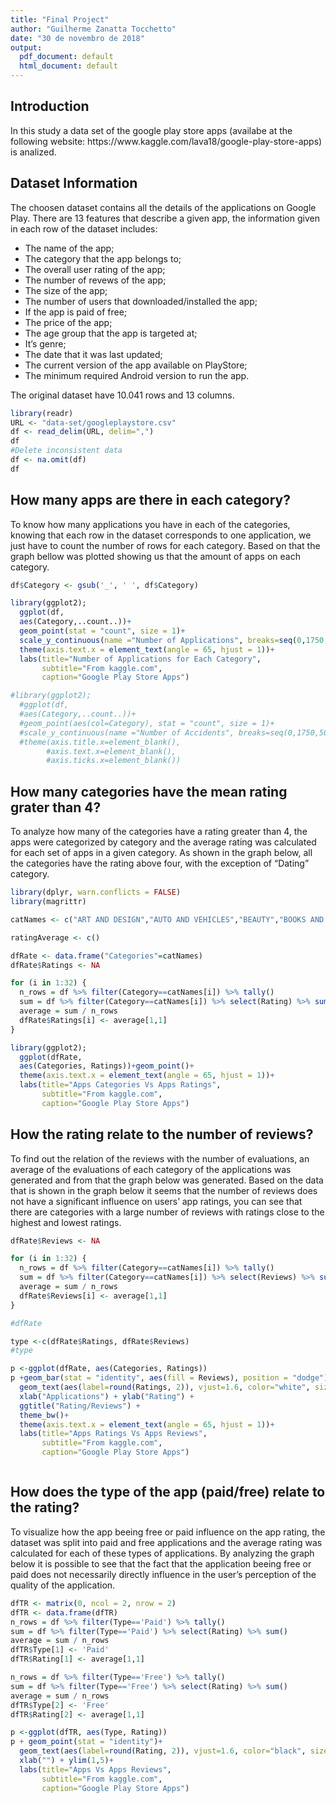 ```yaml
---
title: "Final Project"
author: "Guilherme Zanatta Tocchetto"
date: "30 de novembro de 2018"
output:
  pdf_document: default
  html_document: default
---
```


## Introduction

In this study a data set of the google play store apps (availabe at the following website: https://www.kaggle.com/lava18/google-play-store-apps) is analized.

## Dataset Information

The choosen dataset contains all the details of the applications on Google Play. There are 13 features that describe a given app, the information given in each row of the dataset includes:

 - The name of the app;
 - The category that the app belongs to;
 - The overall user rating of the app;
 - The number of revews of the app;
 - The size of the app;
 - The number of users that downloaded/installed the app;
 - If the app is paid of free;
 - The price of the app;
 - The age group that the app is targeted at;
 - It's genre;
 - The date that it was last updated;
 - The current version of the app available on PlayStore;
 - The minimum required Android version to run the app.

The original dataset have 10.041 rows and 13 columns.

```r
library(readr)
URL <- "data-set/googleplaystore.csv"
df <- read_delim(URL, delim=",")
df
#Delete inconsistent data
df <- na.omit(df)
df
```

\pagebreak

## How many apps are there in each category?

To know how many applications you have in each of the categories, knowing that each row in the dataset corresponds to one application, we just have to count the number of rows for each category.
Based on that the graph bellow was plotted showing us that the amount of apps on each category.

```r

df$Category <- gsub('_', ' ', df$Category)

library(ggplot2);
  ggplot(df,
  aes(Category,..count..))+
  geom_point(stat = "count", size = 1)+
  scale_y_continuous(name ="Number of Applications", breaks=seq(0,1750,100))+
  theme(axis.text.x = element_text(angle = 65, hjust = 1))+
  labs(title="Number of Applications for Each Category", 
       subtitle="From kaggle.com", 
       caption="Google Play Store Apps")

#library(ggplot2);
  #ggplot(df,
  #aes(Category,..count..))+
  #geom_point(aes(col=Category), stat = "count", size = 1)+
  #scale_y_continuous(name ="Number of Accidents", breaks=seq(0,1750,50))+
  #theme(axis.title.x=element_blank(),
        #axis.text.x=element_blank(),
        #axis.ticks.x=element_blank())
```

\pagebreak

## How many categories have the mean rating grater than 4?

To analyze how many of the categories have a rating greater than 4, the apps were categorized by category and the average rating was calculated for each set of apps in a given category.
As shown in the graph below, all the categories have the rating above four, with the exception of "Dating" category.

```r
library(dplyr, warn.conflicts = FALSE)
library(magrittr)

catNames <- c("ART AND DESIGN","AUTO AND VEHICLES","BEAUTY","BOOKS AND REFERENCE","BUSINESS","COMICS","COMMUNICATION","DATING","EDUCATION","ENTERTAINMENT","EVENTS", "FAMILY", "FINANCE","GAME","HEALTH AND FITNESS","HOUSE AND HOME","LIBRARIES AND DEMO","LIFESTYLE","MAPS AND NAVIGATION","MEDICAL","NEWS AND MAGAZINES","PARENTING","PERSONALIZATION","PHOTOGRAPHY","PRODUCTIVITY","SHOPPING","SOCIAL","SPORTS","TOOLS","TRAVEL AND LOCAL","VIDEO PLAYERS","WEATHER")

ratingAverage <- c()

dfRate <- data.frame("Categories"=catNames)
dfRate$Ratings <- NA

for (i in 1:32) {
  n_rows = df %>% filter(Category==catNames[i]) %>% tally()
  sum = df %>% filter(Category==catNames[i]) %>% select(Rating) %>% sum()
  average = sum / n_rows
  dfRate$Ratings[i] <- average[1,1]
}

library(ggplot2);
  ggplot(dfRate,
  aes(Categories, Ratings))+geom_point()+
  theme(axis.text.x = element_text(angle = 65, hjust = 1))+
  labs(title="Apps Categories Vs Apps Ratings", 
       subtitle="From kaggle.com", 
       caption="Google Play Store Apps")
```
\pagebreak

## How the rating relate to the number of reviews?

To find out the relation of the reviews with the number of evaluations, an average of the evaluations of each category of the applications was generated and from that the graph below was generated. Based on the data that is shown in the graph below it seems that the number of reviews does not have a significant influence on users' app ratings, you can see that there are categories with a large number of reviews with ratings close to the highest and lowest ratings.

```r

dfRate$Reviews <- NA

for (i in 1:32) {
  n_rows = df %>% filter(Category==catNames[i]) %>% tally()
  sum = df %>% filter(Category==catNames[i]) %>% select(Reviews) %>% sum()
  average = sum / n_rows
  dfRate$Reviews[i] <- average[1,1]
}

#dfRate

type <-c(dfRate$Ratings, dfRate$Reviews)
#type

p <-ggplot(dfRate, aes(Categories, Ratings))
p +geom_bar(stat = "identity", aes(fill = Reviews), position = "dodge") +
  geom_text(aes(label=round(Ratings, 2)), vjust=1.6, color="white", size=2.1)+
  xlab("Applications") + ylab("Rating") +
  ggtitle("Rating/Reviews") +
  theme_bw()+
  theme(axis.text.x = element_text(angle = 65, hjust = 1))+
  labs(title="Apps Ratings Vs Apps Reviews", 
       subtitle="From kaggle.com", 
       caption="Google Play Store Apps")



```
\pagebreak

## How does the type of the app (paid/free) relate to the rating?

To visualize how the app beeing free or paid influence on the app rating, the dataset was split into paid and free applications and the average rating was calculated for each of these types of applications.
By analyzing the graph below it is possible to see that the fact that the application beeing free or paid does not necessarily directly influence in the user's perception of the quality of the application.

```r

dfTR <- matrix(0, ncol = 2, nrow = 2)
dfTR <- data.frame(dfTR)
n_rows = df %>% filter(Type=='Paid') %>% tally()
sum = df %>% filter(Type=='Paid') %>% select(Rating) %>% sum()
average = sum / n_rows
dfTR$Type[1] <- 'Paid'
dfTR$Rating[1] <- average[1,1]

n_rows = df %>% filter(Type=='Free') %>% tally()
sum = df %>% filter(Type=='Free') %>% select(Rating) %>% sum()
average = sum / n_rows
dfTR$Type[2] <- 'Free'
dfTR$Rating[2] <- average[1,1]

p <-ggplot(dfTR, aes(Type, Rating))
p + geom_point(stat = "identity")+
  geom_text(aes(label=round(Rating, 2)), vjust=1.6, color="black", size=3.5)+
  xlab("") + ylim(1,5)+
  labs(title="Apps Vs Apps Reviews", 
       subtitle="From kaggle.com", 
       caption="Google Play Store Apps")
```